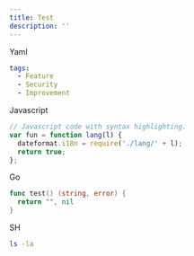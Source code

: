 ```yaml
---
title: Test
description: ''
---
```


Yaml
```yaml
tags:
  - Feature
  - Security
  - Improvement
```

Javascript
```js
// Javascript code with syntax highlighting.
var fun = function lang(l) {
  dateformat.i18n = require('./lang/' + l);
  return true;
};
```

Go
```go
func test() (string, error) {
  return "", nil
}
```

SH
```sh
ls -la
```